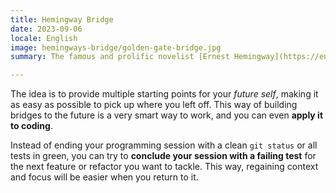 ```yaml
---
title: Hemingway Bridge
date: 2023-09-06
locale: English
image: hemingways-bridge/golden-gate-bridge.jpg
summary: The famous and prolific novelist [Ernest Hemingway](https://en.wikipedia.org/wiki/Ernest_Hemingway) came up with a mechanism to avoid writer's block. When he was about to finish a writing session, he would leave some room to **write down his next steps**, noting the point where he had left off, his **major obstacles** or difficulties in wrapping up a plot, or the most important **open question to be resolved**.

---
```


The idea is to provide multiple starting points for your _future self_, making it as easy as possible to pick up where you left off. This way of building bridges to the future is a very smart way to work, and you can even **apply it to coding**.

Instead of ending your programming session with a clean `git status` or all tests in green, you can try to **conclude your session with a failing test** for the next feature or refactor you want to tackle. This way, regaining context and focus will be easier when you return to it.
